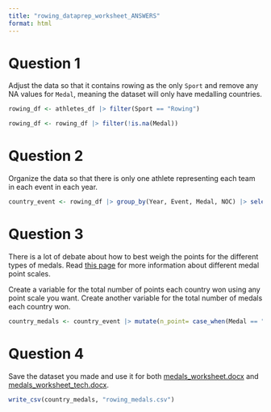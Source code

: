 ```yaml
---
title: "rowing_dataprep_worksheet_ANSWERS"
format: html
---
```

# Question 1

Adjust the data so that it contains rowing as the only `Sport` and remove any NA values for `Medal`, meaning the dataset will only have medalling countries.

```r
rowing_df <- athletes_df |> filter(Sport == "Rowing")
```

```r
rowing_df <- rowing_df |> filter(!is.na(Medal))
```

# Question 2

Organize the data so that there is only one athlete representing each team in each event in each year.

```r
country_event <- rowing_df |> group_by(Year, Event, Medal, NOC) |> select(Year, Event, NOC, Medal) |> slice(1) |> arrange(Year, Event, Medal)
```

# Question 3

There is a lot of debate about how to best weigh the points for the different types of medals. Read [this page](https://www.topendsports.com/events/summer/medal-tally/rankings-weighted.htm){target="_blank"} for more information about different medal point scales.

Create a variable for the total number of points each country won using any point scale you want. Create another variable for the total number of medals each country won.

```r
country_medals <- country_event |> mutate(n_point= case_when(Medal == "Gold" ~ 3, Medal == "Silver" ~ 2, Medal == "Bronze" ~ 1), n_gold = case_when(Medal == "Gold" ~ 1, Medal == "Silver" ~ 0, Medal == "Bronze" ~ 0), n_silver = case_when(Medal == "Gold" ~ 0, Medal == "Silver" ~ 1, Medal == "Bronze" ~ 0), n_bronze = case_when(Medal == "Gold" ~ 0, Medal == "Silver" ~ 0, Medal == "Bronze" ~ 1)) |> group_by(NOC) |> summarise(total_medals = n(), total_points = sum(n_point), total_gold = sum(n_gold), total_silver = sum(n_silver), total_bronze = sum(n_bronze))
```

# Question 4

Save the dataset you made and use it for both [medals_worksheet.docx](medals_worksheet.docx) and [medals_worksheet_tech.docx](medals_worksheet_tech.docx).

```r
write_csv(country_medals, "rowing_medals.csv")
```
